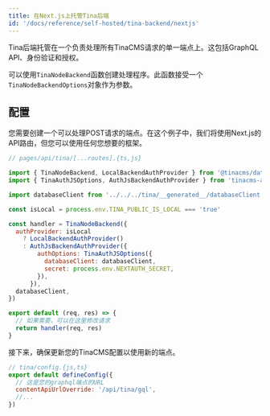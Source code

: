```yaml
---
title: 在Next.js上托管Tina后端
id: '/docs/reference/self-hosted/tina-backend/nextjs'
---
```


Tina后端托管在一个负责处理所有TinaCMS请求的单一端点上。这包括GraphQL API、身份验证和授权。

可以使用`TinaNodeBackend`函数创建处理程序。此函数接受一个`TinaNodeBackendOptions`对象作为参数。

## 配置

您需要创建一个可以处理POST请求的端点。在这个例子中，我们将使用Next.js的API路由，但您可以使用任何您想要的框架。

```js
// pages/api/tina/[...routes].{ts,js}

import { TinaNodeBackend, LocalBackendAuthProvider } from '@tinacms/datalayer'
import { TinaAuthJSOptions, AuthJsBackendAuthProvider } from 'tinacms-authjs'

import databaseClient from '../../../tina/__generated__/databaseClient'

const isLocal = process.env.TINA_PUBLIC_IS_LOCAL === 'true'

const handler = TinaNodeBackend({
  authProvider: isLocal
    ? LocalBackendAuthProvider()
    : AuthJsBackendAuthProvider({
        authOptions: TinaAuthJSOptions({
          databaseClient: databaseClient,
          secret: process.env.NEXTAUTH_SECRET,
        }),
      }),
  databaseClient,
})

export default (req, res) => {
  // 如果需要，可以在这里修改请求
  return handler(req, res)
}
```

接下来，确保更新您的TinaCMS配置以使用新的端点。

```js
// tina/config.{js,ts}
export default defineConfig({
  // 这是您的graphql端点的URL
  contentApiUrlOverride: '/api/tina/gql',
  //...
})
```